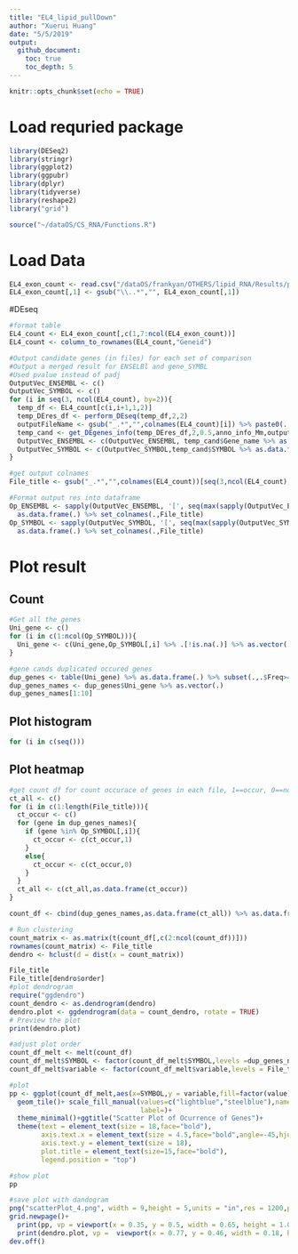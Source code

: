 ```yaml
---
title: "EL4_lipid_pullDown"
author: "Xuerui Huang"
date: "5/5/2019"
output: 
  github_document:
    toc: true
    toc_depth: 5
---
```


```r
knitr::opts_chunk$set(echo = TRUE)
```
# Load requried package
```r
library(DESeq2)
library(stringr)
library(ggplot2)
library(ggpubr)
library(dplyr)
library(tidyverse)
library(reshape2)
library("grid")

source("~/dataOS/CS_RNA/Functions.R")
```

# Load Data
```r
EL4_exon_count <- read.csv("/dataOS/frankyan/OTHERS/lipid_RNA/Results/pipeOutput/mm_lipidRNA-L1_2/countsTable/mm_lipidRNA-L1_2.EX.counts.table",sep = "\t")
EL4_exon_count[,1] <- gsub("\\..*","", EL4_exon_count[,1])
```

#DEseq
```r
#format table
EL4_count <- EL4_exon_count[,c(1,7:ncol(EL4_exon_count))]
EL4_count <- column_to_rownames(EL4_count,"Geneid")

#Output candidate genes (in files) for each set of comparison
#Output a merged result for ENSELBl and gene_SYMBL
#Used pvalue instead of padj
OutputVec_ENSEMBL <- c()
OutputVec_SYMBOL <- c()
for (i in seq(3, ncol(EL4_count), by=2)){
  temp_df <- EL4_count[c(i,i+1,1,2)]
  temp_DEres_df <- perform_DEseq(temp_df,2,2)
  outputFileName <- gsub("_.*","",colnames(EL4_count)[i]) %>% paste0(.,"_cands.csv")
  temp_cand <- get_DEgenes_info(temp_DEres_df,2,0.5,anno_info_Mm,outputFileName)
  OutputVec_ENSEMBL <- c(OutputVec_ENSEMBL, temp_cand$Gene_name %>% as.data.frame(.))
  OutputVec_SYMBOL <- c(OutputVec_SYMBOL,temp_cand$SYMBOL %>% as.data.frame(.))
}

#get output colnames
File_title <- gsub("_.*","",colnames(EL4_count))[seq(3,ncol(EL4_count), by=2)]

#Format output res into dataframe
Op_ENSEMBL <- sapply(OutputVec_ENSEMBL, '[', seq(max(sapply(OutputVec_ENSEMBL, length)))) %>% 
  as.data.frame(.) %>% set_colnames(.,File_title)
Op_SYMBOL <- sapply(OutputVec_SYMBOL, '[', seq(max(sapply(OutputVec_SYMBOL, length)))) %>% 
  as.data.frame(.) %>% set_colnames(.,File_title)
```
# Plot result

## Count
```r
#Get all the genes
Uni_gene <- c()
for (i in c(1:ncol(Op_SYMBOL))){
  Uni_gene <- c(Uni_gene,Op_SYMBOL[,i] %>% .[!is.na(.)] %>% as.vector(.))
}

#gene cands duplicated occured genes
dup_genes <- table(Uni_gene) %>% as.data.frame(.) %>% subset(.,.$Freq>4) %>% .[order(-.$Freq),]
dup_genes_names <- dup_genes$Uni_gene %>% as.vector(.)
dup_genes_names[1:10]
```

## Plot histogram
```r
for (i in c(seq()))
```

## Plot heatmap
```r
#get count df for count occurace of genes in each file, 1==occur, 0==not occur
ct_all <- c()
for (i in c(1:length(File_title))){
  ct_occur <- c()
  for (gene in dup_genes_names){
    if (gene %in% Op_SYMBOL[,i]){
      ct_occur <- c(ct_occur,1)
    } 
    else{
      ct_occur <- c(ct_occur,0)
    }
  }
  ct_all <- c(ct_all,as.data.frame(ct_occur))
}

count_df <- cbind(dup_genes_names,as.data.frame(ct_all)) %>% as.data.frame(.) %>% set_colnames(.,c("SYMBOL",File_title))

# Run clustering
count_matrix <- as.matrix(t(count_df[,c(2:ncol(count_df))]))
rownames(count_matrix) <- File_title
dendro <- hclust(d = dist(x = count_matrix))

File_title
File_title[dendro$order]
#plot dendrogram
require("ggdendro")
count_dendro <- as.dendrogram(dendro)
dendro.plot <- ggdendrogram(data = count_dendro, rotate = TRUE)
# Preview the plot
print(dendro.plot)

#adjust plot order
count_df_melt <- melt(count_df)
count_df_melt$SYMBOL <- factor(count_df_melt$SYMBOL,levels =dup_genes_names)
count_df_melt$variable <- factor(count_df_melt$variable,levels = File_title[dendro$order])

#plot
pp <- ggplot(count_df_melt,aes(x=SYMBOL,y = variable,fill=factor(value)))+
  geom_tile()+ scale_fill_manual(values=c("lightblue","steelblue"),name = "Appear",
                                 label=)+
  theme_minimal()+ggtitle("Scatter Plot of Ocurrence of Genes")+
  theme(text = element_text(size = 18,face="bold"),
        axis.text.x = element_text(size = 4.5,face="bold",angle=-45,hjust=.1),
        axis.text.y = element_text(size = 18),
        plot.title = element_text(size=15,face="bold"),
        legend.position = "top")

#show plot
pp

#save plot with dandogram
png("scatterPlot_4.png", width = 9,height = 5,units = "in",res = 1200,pointsize = 4)
grid.newpage()+
  print(pp, vp = viewport(x = 0.35, y = 0.5, width = 0.65, height = 1.0))+
  print(dendro.plot, vp =  viewport(x = 0.77, y = 0.46, width = 0.18, height = 0.72))
dev.off()
```



